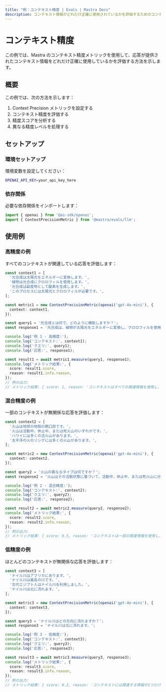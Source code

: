 ```yaml
---
title: "例：コンテキスト精度 | Evals | Mastra Docs"
description: コンテキスト情報がどれだけ正確に使用されているかを評価するためのコンテキスト精度メトリックの使用例。
---
```



# コンテキスト精度

この例では、Mastra のコンテキスト精度メトリックを使用して、応答が提供されたコンテキスト情報をどれだけ正確に使用しているかを評価する方法を示します。

## 概要

この例では、次の方法を示します：

1. Context Precision メトリックを設定する
2. コンテキスト精度を評価する
3. 精度スコアを分析する
4. 異なる精度レベルを処理する

## セットアップ

### 環境セットアップ

環境変数を設定してください：

```bash filename=".env"
OPENAI_API_KEY=your_api_key_here
```

### 依存関係

必要な依存関係をインポートします：

```typescript copy showLineNumbers filename="src/index.ts"
import { openai } from '@ai-sdk/openai';
import { ContextPrecisionMetric } from '@mastra/evals/llm';
```

## 使用例

### 高精度の例

すべてのコンテキストが関連している応答を評価します：

```typescript copy showLineNumbers{5} filename="src/index.ts"
const context1 = [
  '光合成は太陽光をエネルギーに変換します。',
  '植物は光合成にクロロフィルを使用します。',
  '光合成は副産物として酸素を生成します。',
  'このプロセスには太陽光とクロロフィルが必要です。',
];

const metric1 = new ContextPrecisionMetric(openai('gpt-4o-mini'), {
  context: context1,
});

const query1 = '光合成とは何で、どのように機能しますか？';
const response1 = '光合成は、植物が太陽光をエネルギーに変換し、クロロフィルを使用して副産物として酸素を生成するプロセスです。';

console.log('例 1 - 高精度:');
console.log('コンテキスト:', context1);
console.log('クエリ:', query1);
console.log('応答:', response1);

const result1 = await metric1.measure(query1, response1);
console.log('メトリック結果:', {
  score: result1.score,
  reason: result1.info.reason,
});
// 例の出力:
// メトリック結果: { score: 1, reason: 'コンテキストはすべての関連情報を使用し、無関係な情報を含んでいません。' }
```

### 混合精度の例

一部のコンテキストが無関係な応答を評価します：

```typescript copy showLineNumbers{32} filename="src/index.ts"
const context2 = [
  '火山は地球の地殻の開口部です。',
  '火山は活動中、休止中、または死火山のいずれかです。',
  'ハワイには多くの活火山があります。',
  '太平洋の火のリングには多くの火山があります。',
];

const metric2 = new ContextPrecisionMetric(openai('gpt-4o-mini'), {
  context: context2,
});

const query2 = '火山の異なるタイプは何ですか？';
const response2 = '火山はその活動状態に基づいて、活動中、休止中、または死火山に分類されます。';

console.log('例 2 - 混合精度:');
console.log('コンテキスト:', context2);
console.log('クエリ:', query2);
console.log('応答:', response2);

const result2 = await metric2.measure(query2, response2);
console.log('メトリック結果:', {
  score: result2.score,
  reason: result2.info.reason,
});
// 例の出力:
// メトリック結果: { score: 0.5, reason: 'コンテキストは一部の関連情報を使用し、一部の無関係な情報を含んでいます。' }
```

### 低精度の例

ほとんどのコンテキストが無関係な応答を評価します：

```typescript copy showLineNumbers{58} filename="src/index.ts"
const context3 = [
  'ナイル川はアフリカにあります。',
  'ナイル川は最長の川です。',
  '古代エジプト人はナイル川を利用しました。',
  'ナイル川は北に流れます。',
];

const metric3 = new ContextPrecisionMetric(openai('gpt-4o-mini'), {
  context: context3,
});

const query3 = 'ナイル川はどの方向に流れますか？';
const response3 = 'ナイル川は北に流れます。';

console.log('例 3 - 低精度:');
console.log('コンテキスト:', context3);
console.log('クエリ:', query3);
console.log('応答:', response3);

const result3 = await metric3.measure(query3, response3);
console.log('メトリック結果:', {
  score: result3.score,
  reason: result3.info.reason,
});
// 例の出力:
// メトリック結果: { score: 0.2, reason: 'コンテキストには関連する情報が1つだけあり、それは最後にあります。' }
```

